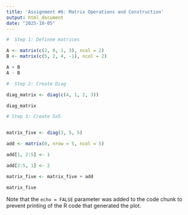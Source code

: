 ```yaml
---
title: 'Assignment #6: Matrix Operations and Construction'
output: html_document
date: "2025-10-05"
---
```


```r

#  Step 1: Definne matrices 

A <- matrix(c(2, 0, 1, 3), ncol = 2)
B <- matrix(c(5, 2, 4, -1), ncol = 2)

A + B
A - B

#  Step 2: Create Diag

diag_matrix <- diag(c(4, 1, 2, 3))

diag_matrix

# Step 3: Create 5x5 


matrix_five <- diag(3, 5, 5)

add <- matrix(0, nrow = 5, ncol = 5)

add[1, 2:5] <- 1

add[2:5, 1] <- 2

matrix_five <- matrix_five + add

matrix_five

```

Note that the `echo = FALSE` parameter was added to the code chunk to prevent printing of the R code that generated the plot.
